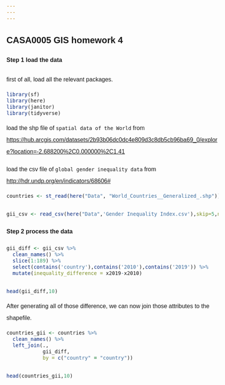 ```yaml
---
---
---
```


```{=html}
<style>
  body{
  font-family: Helvetica;
  font-size: 12pt;
  line-height:2em;
}
</style>
```
## CASA0005 GIS homework 4

#### Step 1 load the data

first of all, load all the relevant packages.

```r
library(sf)
library(here)
library(janitor)
library(tidyverse)
```

load the shp file of `spatial data of the World` from <https://hub.arcgis.com/datasets/2b93b06dc0dc4e809d3c8db5cb96ba69_0/explore?location=-2.688200%2C0.000000%2C1.41>

load the csv file of `global gender inequality data` from <http://hdr.undp.org/en/indicators/68606#>

```r
countries <- st_read(here("Data", "World_Countries__Generalized_.shp"))

gii_csv <- read_csv(here("Data",'Gender Inequality Index.csv'),skip=5,na = "..")

```

#### Step 2 process the data

```r
gii_diff <- gii_csv %>%
  clean_names() %>%
  slice(1:189) %>%
  select(contains('country'),contains('2010'),contains('2019')) %>%
  mutate(inequality_difference = x2019-x2010)

head(gii_diff,10)

```

After generating all of those difference, we can now join those attributes to the shapefile.

```r
countries_gii <- countries %>%
  clean_names() %>%
  left_join(., 
            gii_diff,
            by = c("country" = "country"))

head(countries_gii,10)
```
